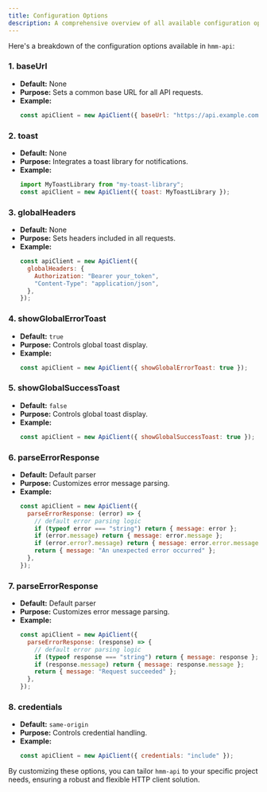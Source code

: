 ```yaml
---
title: Configuration Options
description: A comprehensive overview of all available configuration options.
---
```


Here's a breakdown of the configuration options available in `hmm-api`:

### 1. baseUrl

- **Default:** None
- **Purpose:** Sets a common base URL for all API requests.
- **Example:**
  ```javascript
  const apiClient = new ApiClient({ baseUrl: "https://api.example.com" });
  ```

### 2. toast

- **Default:** None
- **Purpose:** Integrates a toast library for notifications.
- **Example:**
  ```javascript
  import MyToastLibrary from "my-toast-library";
  const apiClient = new ApiClient({ toast: MyToastLibrary });
  ```

### 3. globalHeaders

- **Default:** None
- **Purpose:** Sets headers included in all requests.
- **Example:**
  ```javascript
  const apiClient = new ApiClient({
    globalHeaders: {
      Authorization: "Bearer your_token",
      "Content-Type": "application/json",
    },
  });
  ```

### 4. showGlobalErrorToast

- **Default:** `true`
- **Purpose:** Controls global toast display.
- **Example:**
  ```javascript
  const apiClient = new ApiClient({ showGlobalErrorToast: true });
  ```

### 5. showGlobalSuccessToast

- **Default:** `false`
- **Purpose:** Controls global toast display.
- **Example:**
  ```javascript
  const apiClient = new ApiClient({ showGlobalSuccessToast: true });
  ```

### 6. parseErrorResponse

- **Default:** Default parser
- **Purpose:** Customizes error message parsing.
- **Example:**
  ```javascript
  const apiClient = new ApiClient({
    parseErrorResponse: (error) => {
      // default error parsing logic
      if (typeof error === "string") return { message: error };
      if (error.message) return { message: error.message };
      if (error.error?.message) return { message: error.error.message };
      return { message: "An unexpected error occurred" };
    },
  });
  ```

### 7. parseErrorResponse

- **Default:** Default parser
- **Purpose:** Customizes error message parsing.
- **Example:**
  ```javascript
  const apiClient = new ApiClient({
    parseErrorResponse: (response) => {
      // default error parsing logic
      if (typeof response === "string") return { message: response };
      if (response.message) return { message: response.message };
      return { message: "Request succeeded" };
    },
  });
  ```

### 8. credentials

- **Default:** `same-origin`
- **Purpose:** Controls credential handling.
- **Example:**
  ```javascript
  const apiClient = new ApiClient({ credentials: "include" });
  ```

By customizing these options, you can tailor `hmm-api` to your specific project needs, ensuring a robust and flexible HTTP client solution.
